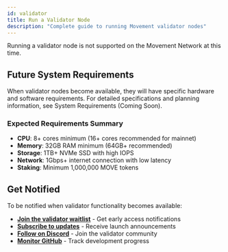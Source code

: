 ```yaml
---
id: validator
title: Run a Validator Node
description: "Complete guide to running Movement validator nodes"
---
```


Running a validator node is not supported on the Movement Network at this time.

## Future System Requirements

When validator nodes become available, they will have specific hardware and software requirements. For detailed specifications and planning information, see System Requirements (Coming Soon).

### Expected Requirements Summary
- **CPU**: 8+ cores minimum (16+ cores recommended for mainnet)
- **Memory**: 32GB RAM minimum (64GB+ recommended)
- **Storage**: 1TB+ NVMe SSD with high IOPS
- **Network**: 1Gbps+ internet connection with low latency
- **Staking**: Minimum 1,000,000 MOVE tokens

## Get Notified

To be notified when validator functionality becomes available:
- **[Join the validator waitlist](https://forms.movementnetwork.xyz/validator-interest)** - Get early access notifications
- **[Subscribe to updates](https://movementnetwork.xyz/newsletter)** - Receive launch announcements  
- **[Follow on Discord](https://discord.gg/movementlabsxyz)** - Join the validator community
- **[Monitor GitHub](https://github.com/movementlabsxyz/movement)** - Track development progress